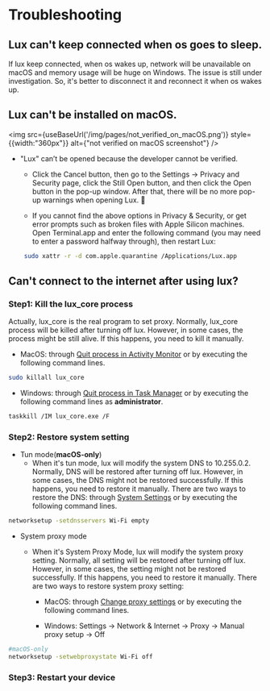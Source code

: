 
# Troubleshooting


## Lux can't keep connected when os goes to sleep.



If lux keep connected, when os wakes up, network will be unavailable on macOS and memory usage will be huge on Windows.
The issue is still under investigation.
So, it's better to disconnect it and reconnect it when os wakes up.


## Lux can't be installed on macOS.

<img src={useBaseUrl('/img/pages/not_verified_on_macOS.png')} style={{width:"360px"}} alt={"not verified on macOS screenshot"} />

- "Lux" can’t be opened because the developer cannot be verified.

    - Click the Cancel button, then go to the Settings -> Privacy and Security page, click the Still Open button, and then click the Open button in the pop-up window.
After that, there will be no more pop-up warnings when opening Lux. 🎉

    - If you cannot find the above options in Privacy & Security, or get error prompts such as broken files with Apple Silicon machines.
Open Terminal.app and enter the following command (you may need to enter a password halfway through), then restart Lux:
   ```bash
    sudo xattr -r -d com.apple.quarantine /Applications/Lux.app
    ```

## Can't connect to the internet after using lux?

### Step1: Kill the lux_core process

Actually, lux_core is the real program to set proxy. Normally, lux_core process will be killed after turning off lux.
However, in some cases, the process might be still alive. If this happens, you need to kill it manually.

- MacOS: through [Quit process in Activity Monitor](https://support.apple.com/guide/activity-monitor/quit-a-process-actmntr1002/mac) or by executing the following command lines.

 ```sh
sudo killall lux_core
```

- Windows: through [Quit process in Task Manager](https://support.lenovo.com/us/en/solutions/ht515301-how-to-use-task-manager-to-stop-or-end-processes-windows-10-and-11) or by executing the following command lines as **administrator**.

 ```sh
 taskkill /IM lux_core.exe /F
```

### Step2: Restore system setting

- Tun mode(**macOS-only**)
  - When it's tun mode, lux will modify the system DNS to 10.255.0.2. Normally, DNS will be restored after turning off lux.
  However, in some cases, the DNS might not be restored successfully. If this happens, you need to restore it manually.
  There are two ways to restore the DNS: through [System Settings](https://support.apple.com/guide/mac-help/change-dns-settings-on-mac-mh14127/mac)
  or by executing the following command lines.


```sh
networksetup -setdnsservers Wi-Fi empty
```

- System proxy mode
  - When it's System Proxy Mode, lux will modify the system proxy setting. Normally, all setting will be restored after turning off lux.
    However, in some cases, the setting might not be restored successfully. If this happens, you need to restore it manually.
    There are two ways to restore system proxy setting:

    - MacOS: through [Change proxy settings](https://support.apple.com/guide/mac-help/change-proxy-settings-on-mac-mchlp2591/mac) or by executing the following command lines.

    - Windows: Settings -> Network & Internet -> Proxy -> Manual proxy setup -> Off

```sh
#macOS-only
networksetup -setwebproxystate Wi-Fi off
```


### Step3: Restart your device
